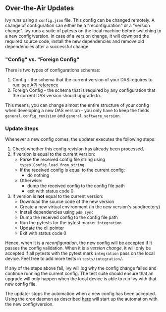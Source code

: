 
## Over-the-Air Updates

Ivy runs using a `config.json` file. This config can be changed remotely. A change of configuration can either be a "reconfiguration" or a "version change". Ivy runs a suite of pytests on the local machine before switching to a new config/version. In case of a version change, it will download the required source code, install the new dependencies and remove old dependencies after a successful change.

### "Config" vs. "Foreign Config"

There is two types of configurations schemas:

1. Config - the schema that the current version of your DAS requires to run: [see API reference](/api-reference/configuration#configjson)
2. Foreign Config - the schema that is required by any configuration that the current DAS version should upgrade to.

This means, you can change almost the entire structure of your config when developing a new DAS version - you only have to keep the fields `general.config_revision` and `general.software_version`.

### Update Steps

Whenever a new config comes, the updater executes the following steps:

1. Check whether this config revision has already been processed.
2. If version is equal to the current version:
   - Parse the received config file string using `types.Config.load_from_string`
   - If the received config is equal to the current config:
     - do nothing
   - Otherwise:
     - dump the received config to the config file path
     - exit with status code 0
3. If version is **not** equal to the current version:
   - Download the source code of the new version
   - Create a new virtual environment (in the new version's subdirectory)
   - Install dependencies using `pdm sync`
   - Dump the received config to the config file path
   - Run the pytests for the pytest marker `integration`
   - Update the cli pointer
   - Exit with status code 0

Hence, when it is a _reconfiguration_, the new config will be accepted if it passes the config validation. When it is a _version change_, it will only be accepted if all pytests with the pytest mark `integration` pass on the local device. Feel free to add more tests in `tests/integration/`.

If any of the steps above fail, Ivy will log why the config change failed and continue running the current config. The test suite should ensure that an upgrade will only happen when the local device is able to run Ivy with that new config file.

<Callout type="info">

The updater stops the automation when a new config has been accepted. Using the cron daemon as described [here](/core-concepts/file-system-layout#startingstopping-ivy-automatically) will start up the automation with the new config/version.

</Callout>
